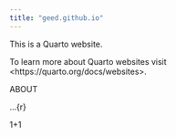 ```yaml
---
title: "geed.github.io"
---
```


This is a Quarto website.

To learn more about Quarto websites visit \<https://quarto.org/docs/websites\>.

ABOUT

...{r}

1+1
